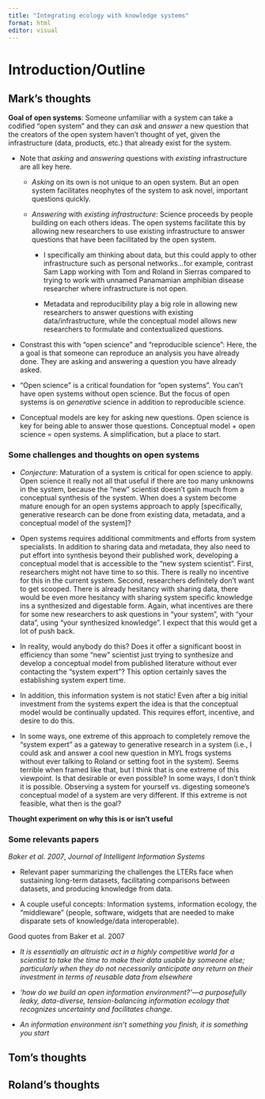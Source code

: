 ```yaml
---
title: "Integrating ecology with knowledge systems"
format: html
editor: visual
---
```


# Introduction/Outline

## Mark's thoughts

**Goal of open systems**: Someone unfamiliar with a system can take a codified "open system" and they can *ask* and *answer* a new question that the creators of the open system haven't thought of yet, given the infrastructure (data, products, etc.) that already exist for the system.

-   Note that *asking* and *answering* questions with *existing* infrastructure are all key here.

    -   *Asking* on its own is not unique to an open system.
        But an open system facilitates neophytes of the system to ask novel, important questions quickly.

    -   *Answering* with *existing infrastructure*: Science proceeds by people building on each others ideas.
        The open systems facilitate this by allowing new researchers to use existing infrastructure to answer questions that have been facilitated by the open system.

        -   I specifically am thinking about data, but this could apply to other infrastructure such as personal networks...for example, contrast Sam Lapp working with Tom and Roland in Sierras compared to trying to work with unnamed Panamamian amphibian disease researcher where infrastructure is not open.

        -   Metadata and reproducibility play a big role in allowing new researchers to answer questions with existing data/infrastructure, while the conceptual model allows new researchers to formulate and contextualized questions.

<!-- -->

-   Constrast this with "open science" and "reproducible science": Here, the a goal is that someone can reproduce an analysis you have already done.
    They are asking and answering a question you have already asked.

-   "Open science" is a critical foundation for "open systems".
    You can't have open systems without open science.
    But the focus of open systems is on *generative* science in addition to reproducible science.

-   Conceptual models are key for asking new questions.
    Open science is key for being able to answer those questions.
    Conceptual model + open science = open systems.
    A simplification, but a place to start.

### Some challenges and thoughts on open systems

-   *Conjecture*: Maturation of a system is critical for open science to apply.
    Open science it really not all that useful if there are too many unknowns in the system, because the "new" scientist doesn't gain much from a conceptual synthesis of the system.
    When does a system become mature enough for an open systems approach to apply \[specifically, generative research can be done from existing data, metadata, and a conceptual model of the system\]?

-   Open systems requires additional commitments and efforts from system specialists.
    In addition to sharing data and metadata, they also need to put effort into synthesis beyond their published work, developing a conceptual model that is accessible to the "new system scientist".
    First, researchers might not have time to so this.
    There is really no incentive for this in the current system.
    Second, researchers definitely don't want to get scooped.
    There is already hesitancy with sharing data, there would be even more hesitancy with sharing system specific knowledge ins a synthesized and digestable form.
    Again, what incentives are there for some new researchers to ask questions in "your system", with "your data", using "your synthesized knowledge".
    I expect that this would get a lot of push back.

-   In reality, would anybody do this?
    Does it offer a significant boost in efficiency than some "new" scientist just trying to synthesize and develop a conceptual model from published literature without ever contacting the "system expert"?
    This option certainly saves the establishing system expert time.

-   In addition, this information system is not static!
    Even after a big initial investment from the systems expert the idea is that the conceptual model would be continually updated.
    This requires effort, incentive, and desire to do this.

-   In some ways, one extreme of this approach to completely remove the "system expert" as a gateway to generative research in a system (i.e., I could ask and answer a cool new question in MYL frogs systems without ever talking to Roland or setting foot in the system).
    Seems terrible when framed like that, but I think that is one extreme of this viewpoint.
    Is that desirable or even possible?
    In some ways, I don't think it is possible.
    Observing a system for yourself vs. digesting someone's conceptual model of a system are very different.
    If this extreme is not feasible, what then is the goal?

**Thought experiment on why this is or isn't useful**

### Some relevants papers

*Baker et al. 2007*, *Journal of Intelligent Information Systems*

-   Relevant paper summarizing the challenges the LTERs face when sustaining long-term datasets, facilitating comparisons between datasets, and producing knowledge from data.

-   A couple useful concepts: Information systems, information ecology, the "middleware" (people, software, widgets that are needed to make disparate sets of knowledge/data interoperable).

Good quotes from Baker et al. 2007

-   *It is essentially an altruistic act in a highly competitive world for a scientist to take the time to make their data usable by someone else; particularly when they do not necessarily anticipate any return on their investment in terms of reusable data from elsewhere*

-   *‘how do we build an open information environment?’—a purposefully leaky, data-diverse, tension-balancing information ecology that recognizes uncertainty and facilitates change.*

-   *An information environment isn’t something you finish, it is something you start*

## Tom's thoughts

## Roland's thoughts
